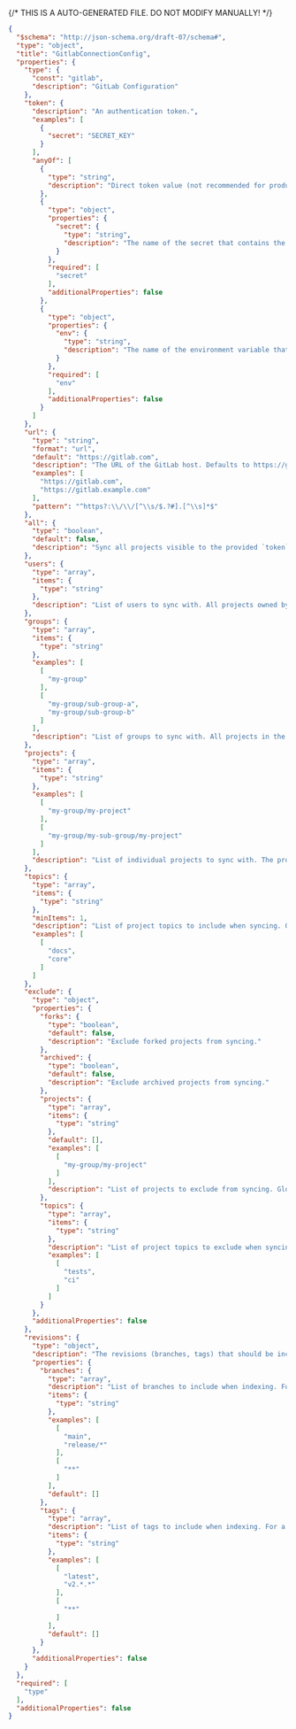 {/* THIS IS A AUTO-GENERATED FILE. DO NOT MODIFY MANUALLY! */}
```json
{
  "$schema": "http://json-schema.org/draft-07/schema#",
  "type": "object",
  "title": "GitlabConnectionConfig",
  "properties": {
    "type": {
      "const": "gitlab",
      "description": "GitLab Configuration"
    },
    "token": {
      "description": "An authentication token.",
      "examples": [
        {
          "secret": "SECRET_KEY"
        }
      ],
      "anyOf": [
        {
          "type": "string",
          "description": "Direct token value (not recommended for production)"
        },
        {
          "type": "object",
          "properties": {
            "secret": {
              "type": "string",
              "description": "The name of the secret that contains the token."
            }
          },
          "required": [
            "secret"
          ],
          "additionalProperties": false
        },
        {
          "type": "object",
          "properties": {
            "env": {
              "type": "string",
              "description": "The name of the environment variable that contains the token. Only supported in declarative connection configs."
            }
          },
          "required": [
            "env"
          ],
          "additionalProperties": false
        }
      ]
    },
    "url": {
      "type": "string",
      "format": "url",
      "default": "https://gitlab.com",
      "description": "The URL of the GitLab host. Defaults to https://gitlab.com",
      "examples": [
        "https://gitlab.com",
        "https://gitlab.example.com"
      ],
      "pattern": "^https?:\\/\\/[^\\s/$.?#].[^\\s]*$"
    },
    "all": {
      "type": "boolean",
      "default": false,
      "description": "Sync all projects visible to the provided `token` (if any) in the GitLab instance. This option is ignored if `url` is either unset or set to https://gitlab.com ."
    },
    "users": {
      "type": "array",
      "items": {
        "type": "string"
      },
      "description": "List of users to sync with. All projects owned by the user and visible to the provided `token` (if any) will be synced, unless explicitly defined in the `exclude` property."
    },
    "groups": {
      "type": "array",
      "items": {
        "type": "string"
      },
      "examples": [
        [
          "my-group"
        ],
        [
          "my-group/sub-group-a",
          "my-group/sub-group-b"
        ]
      ],
      "description": "List of groups to sync with. All projects in the group (and recursive subgroups) visible to the provided `token` (if any) will be synced, unless explicitly defined in the `exclude` property. Subgroups can be specified by providing the path to the subgroup (e.g. `my-group/sub-group-a`)."
    },
    "projects": {
      "type": "array",
      "items": {
        "type": "string"
      },
      "examples": [
        [
          "my-group/my-project"
        ],
        [
          "my-group/my-sub-group/my-project"
        ]
      ],
      "description": "List of individual projects to sync with. The project's namespace must be specified. See: https://docs.gitlab.com/ee/user/namespace/"
    },
    "topics": {
      "type": "array",
      "items": {
        "type": "string"
      },
      "minItems": 1,
      "description": "List of project topics to include when syncing. Only projects that match at least one of the provided `topics` will be synced. If not specified, all projects will be synced, unless explicitly defined in the `exclude` property. Glob patterns are supported.",
      "examples": [
        [
          "docs",
          "core"
        ]
      ]
    },
    "exclude": {
      "type": "object",
      "properties": {
        "forks": {
          "type": "boolean",
          "default": false,
          "description": "Exclude forked projects from syncing."
        },
        "archived": {
          "type": "boolean",
          "default": false,
          "description": "Exclude archived projects from syncing."
        },
        "projects": {
          "type": "array",
          "items": {
            "type": "string"
          },
          "default": [],
          "examples": [
            [
              "my-group/my-project"
            ]
          ],
          "description": "List of projects to exclude from syncing. Glob patterns are supported. The project's namespace must be specified, see: https://docs.gitlab.com/ee/user/namespace/"
        },
        "topics": {
          "type": "array",
          "items": {
            "type": "string"
          },
          "description": "List of project topics to exclude when syncing. Projects that match one of the provided `topics` will be excluded from syncing. Glob patterns are supported.",
          "examples": [
            [
              "tests",
              "ci"
            ]
          ]
        }
      },
      "additionalProperties": false
    },
    "revisions": {
      "type": "object",
      "description": "The revisions (branches, tags) that should be included when indexing. The default branch (HEAD) is always indexed. A maximum of 64 revisions can be indexed, with any additional revisions being ignored.",
      "properties": {
        "branches": {
          "type": "array",
          "description": "List of branches to include when indexing. For a given repo, only the branches that exist on the repo's remote *and* match at least one of the provided `branches` will be indexed. The default branch (HEAD) is always indexed. Glob patterns are supported. A maximum of 64 branches can be indexed, with any additional branches being ignored.",
          "items": {
            "type": "string"
          },
          "examples": [
            [
              "main",
              "release/*"
            ],
            [
              "**"
            ]
          ],
          "default": []
        },
        "tags": {
          "type": "array",
          "description": "List of tags to include when indexing. For a given repo, only the tags that exist on the repo's remote *and* match at least one of the provided `tags` will be indexed. Glob patterns are supported. A maximum of 64 tags can be indexed, with any additional tags being ignored.",
          "items": {
            "type": "string"
          },
          "examples": [
            [
              "latest",
              "v2.*.*"
            ],
            [
              "**"
            ]
          ],
          "default": []
        }
      },
      "additionalProperties": false
    }
  },
  "required": [
    "type"
  ],
  "additionalProperties": false
}
```
